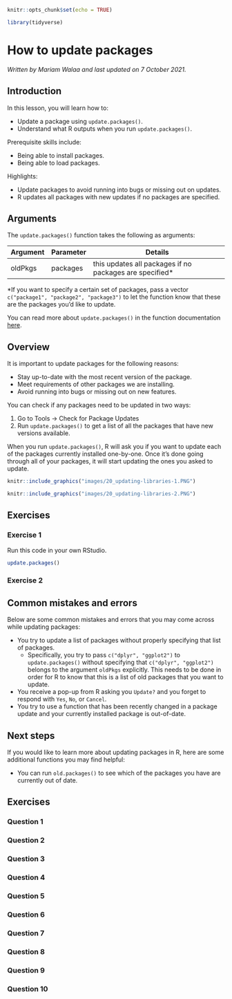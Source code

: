 
```r
knitr::opts_chunk$set(echo = TRUE)

library(tidyverse)
```

# How to update packages

*Written by Mariam Walaa and last updated on 7 October 2021.*

## Introduction

In this lesson, you will learn how to:

- Update a package using `update.packages()`.
- Understand what R outputs when you run `update.packages()`.

Prerequisite skills include:

- Being able to install packages.
- Being able to load packages.

Highlights:

- Update packages to avoid running into bugs or missing out on updates.
- R updates all packages with new updates if no packages are specified.

## Arguments

The `update.packages()` function takes the following as arguments:

| Argument | Parameter     | Details                                                 |
|----------|---------------|---------------------------------------------------------|
| oldPkgs  | packages      | this updates all packages if no packages are specified* |

*If you want to specify a certain set of packages, pass a vector `c("package1",
"package2", "package3")` to let the function know that these are the packages you'd like
to update.

You can read more about `update.packages()` in the function documentation
[here](https://www.rdocumentation.org/packages/utils/versions/3.6.2/topics/update.packages).

## Overview 

It is important to update packages for the following reasons:

- Stay up-to-date with the most recent version of the package.
- Meet requirements of other packages we are installing.
- Avoid running into bugs or missing out on new features.

You can check if any packages need to be updated in two ways:

1. Go to Tools -> Check for Package Updates
2. Run `update.packages()` to get a list of all the packages that have new versions available.

When you run `update.packages()`, R will ask you if you want to update each of the packages currently installed one-by-one. Once it's done going through all of your packages, it will start updating the ones you asked to update. 

```r
knitr::include_graphics("images/20_updating-libraries-1.PNG")
```

```r
knitr::include_graphics("images/20_updating-libraries-2.PNG")
```

## Exercises

### Exercise 1

Run this code in your own RStudio.

```r
update.packages()
```

<!-- ```{r updating-packages-exercise-1, echo = FALSE} -->
<!-- question("Which of these are true? Check all true statements.", -->
<!--         answer(paste("When you run `update.packages()`, R lists the current version", -->
<!--         "and the version available to update to."), correct = TRUE), -->
<!--         answer(paste("R lets you know whether a package has been successfully", -->
<!--                      "unpacked (i.e., updated)"), correct = TRUE), -->
<!--         answer("The location of the downloaded packages is provided.", -->
<!--                correct = TRUE), -->
<!--         allow_retry = TRUE, -->
<!--         random_answer_order = TRUE) -->
<!-- ``` -->

### Exercise 2

<!-- ```{r updating-packages-exercise-2, echo = FALSE} -->
<!-- question("Which is the correct way to update `dplyr` and `ggplot2`?", -->
<!--          answer("`update.packages(c('dplyr', 'ggplot2'))`"), -->
<!--          answer("`update.packages(oldPkgs = c('dplyr', 'ggplot2'))`", -->
<!--                 correct = TRUE), -->
<!--          answer("`update.packages(dplyr, ggplot2)`"), -->
<!--          allow_retry = TRUE, -->
<!--          random_answer_order = TRUE -->
<!-- ) -->
<!-- ``` -->

## Common mistakes and errors

Below are some common mistakes and errors that you may come across while updating packages:

- You try to update a list of packages without properly specifying that list of packages. 
  * Specifically, you try to pass `c("dplyr", "ggplot2")` to `update.packages()` without
  specifying that `c("dplyr", "ggplot2")` belongs to the argument `oldPkgs` explicitly.
  This needs to be done in order for R to know that this is a list of old packages that
  you want to update.
- You receive a pop-up from R asking you `Update?` and you forget to respond with `Yes`,
`No`, or `Cancel`.
- You try to use a function that has been recently changed in a package update and your
currently installed package is out-of-date.

## Next steps

If you would like to learn more about updating packages in R, here are some additional
functions you may find helpful:

- You can run `old.packages()` to see which of the packages you have are currently out of date.


## Exercises

### Question 1

### Question 2

### Question 3

### Question 4

### Question 5

### Question 6

### Question 7

### Question 8

### Question 9

### Question 10
